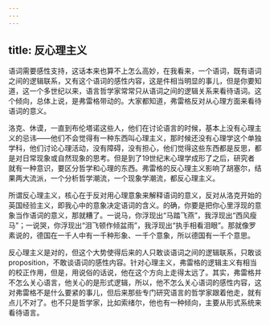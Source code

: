 ```yaml
---
---
---
```

title: 反心理主义
---




语词需要感性支持，这话本来也算不上怎么高妙，在我看来，一个语词，既有语词之间的逻辑联系，又有这个语词的感性内容，这是件相当明显的事儿，但是你要知道，这一个多世纪以来，语言哲学家常常只从语词之间的逻辑关系来看待语词。这个倾向，总体上说，是弗雷格带动的。大家都知道，弗雷格反对从心理方面来看待语词的意义。

洛克、休谟，一直到布伦塔诺这些人，他们在讨论语言的时候，基本上没有心理主义的忌讳——他们不会觉得有一种东西叫心理主义，那时候还没有心理学这个单独学科，他们讨论心理活动，没有障碍，没有担心，他们觉得这些东西都是反思，都是对日常现象或自然现象的思考。但是到了19世纪末心理学成形了之后，研究者就有一种意识，要区分哲学和心理的东西。弗雷格的反心理主义影响了胡塞尔，结果两大流派，一个分析哲学潮流，一个现象学潮流，都反心理主义。

所谓反心理主义，核心在于反对用心理意象来解释语词的意义，反对从洛克开始的英国经验主义，即我心中的意象决定语词的含义。的确，你要是把你心里浮现的意象当作语词的意义，那就糟了。一说马，你浮现出“马踏飞燕”，我浮现出“西风瘦马”；一说哭，你浮现出“泪飞顿作倾盆雨”，我浮现出“执手相看泪眼”。那就像罗素说的，德国在一千人中有一千种形象、一千个意象，所以德国有一千个意思。

反心理主义是对的，但这个大势使得后来的人只敢谈语词之间的逻辑联系，只敢谈proposition，不敢谈语词的感性内容。针对心理主义，弗雷格的逻辑主义有相当的校正作用，但是，用说俗的话说，他在这个方向上走得太远了。其实，弗雷格并不怎么关心语言，他关心的是形式逻辑，所以，他不怎么关心语词的感性内容，这对弗雷格不是什么要紧的事儿，但后来那些专门研究语言的哲学家跟着他走，就有点儿不对了。也不只是哲学家，比如索绪尔，他也有一种倾向，主要从形式系统来看待语言。